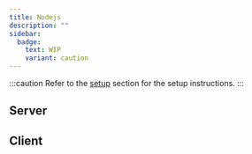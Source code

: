 ```yaml
---
title: Nodejs
description: ""
sidebar:
  badge:
    text: WIP
    variant: caution
---
```

:::caution
Refer to the <a href="/start/#-nodejs">setup</a> section for the setup instructions.
:::

## Server

## Client
